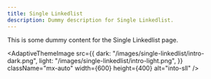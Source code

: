 ```yaml
---
title: Single Linkedlist
description: Dummy description for Single Linkedlist.
---
```


This is some dummy content for the Single Linkedlist page.

<AdaptiveThemeImage
  src={{
    dark: "/images/single-linkedlist/intro-dark.png",
    light: "/images/single-linkedlist/intro-light.png",
  }}
  className="mx-auto"
  width={600}
  height={400}
  alt="into-sll"
/>

